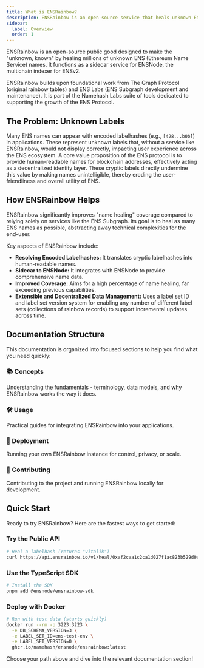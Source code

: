 ```yaml
---
title: What is ENSRainbow?
description: ENSRainbow is an open-source service that heals unknown ENS names by converting encoded labelhashes back to human-readable labels.
sidebar:
  label: Overview
  order: 1
---
```



ENSRainbow is an open-source public good designed to make the "unknown, known" by healing millions of unknown ENS (Ethereum Name Service) names. It functions as a sidecar service for ENSNode, the multichain indexer for ENSv2.

ENSRainbow builds upon foundational work from The Graph Protocol (original rainbow tables) and ENS Labs (ENS Subgraph development and maintenance). It is part of the Namehash Labs suite of tools dedicated to supporting the growth of the ENS Protocol.

## The Problem: Unknown Labels

Many ENS names can appear with encoded labelhashes (e.g., `[428...b0b]`) in applications. These represent unknown labels that, without a service like ENSRainbow, would not display correctly, impacting user experience across the ENS ecosystem. A core value proposition of the ENS protocol is to provide human-readable names for blockchain addresses, effectively acting as a decentralized identity layer. These cryptic labels directly undermine this value by making names unintelligible, thereby eroding the user-friendliness and overall utility of ENS.

## How ENSRainbow Helps

ENSRainbow significantly improves "name healing" coverage compared to relying solely on services like the ENS Subgraph. Its goal is to heal as many ENS names as possible, abstracting away technical complexities for the end-user.

Key aspects of ENSRainbow include:

*   **Resolving Encoded Labelhashes:** It translates cryptic labelhashes into human-readable names.
*   **Sidecar to ENSNode:** It integrates with ENSNode to provide comprehensive name data.
*   **Improved Coverage:** Aims for a high percentage of name healing, far exceeding previous capabilities.
*   **Extensible and Decentralized Data Management:** Uses a label set ID and label set version system for enabling any number of different label sets (collections of rainbow records) to support incremental updates across time.

## Documentation Structure

This documentation is organized into focused sections to help you find what you need quickly:

### 📚 Concepts
Understanding the fundamentals - terminology, data models, and why ENSRainbow works the way it does.

<LinkCard
  title="Core Concepts"
  description="Terminology, data models, versioning, and architectural concepts"
  href="/ensrainbow/concepts/"
/>

### 🛠️ Usage
Practical guides for integrating ENSRainbow into your applications.

<LinkCard
  title="Integration Guides"
  description="API reference, SDK usage, configuration, and usage patterns"
  href="/ensrainbow/usage/"
/>

### 🚀 Deployment
Running your own ENSRainbow instance for control, privacy, or scale.

<LinkCard
  title="Deployment Guide"
  description="Learn how to deploy your own ENSRainbow instance"
  href="/ensrainbow/deploying/"
/>

### 👥 Contributing
Contributing to the project and running ENSRainbow locally for development.

<LinkCard
  title="Contributing Guide"
  description="Learn how to run ENSRainbow locally and contribute to the project"
  href="/ensrainbow/contributing/"
/>

## Quick Start

Ready to try ENSRainbow? Here are the fastest ways to get started:

### Try the Public API
```bash
# Heal a labelhash (returns "vitalik")
curl https://api.ensrainbow.io/v1/heal/0xaf2caa1c2ca1d027f1ac823b529d0a67cd144264b2789fa2ea4d63a67c7103cc
```

### Use the TypeScript SDK
```bash
# Install the SDK
pnpm add @ensnode/ensrainbow-sdk
```

### Deploy with Docker
```bash
# Run with test data (starts quickly)
docker run --rm -p 3223:3223 \
  -e DB_SCHEMA_VERSION=3 \
  -e LABEL_SET_ID=ens-test-env \
  -e LABEL_SET_VERSION=0 \
  ghcr.io/namehash/ensnode/ensrainbow:latest
```

Choose your path above and dive into the relevant documentation section!
